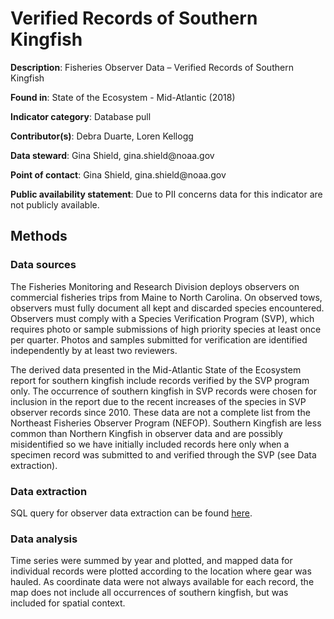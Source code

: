 # Verified Records of Southern Kingfish

**Description**: Fisheries Observer Data – Verified Records of Southern Kingfish

**Found in**: State of the Ecosystem - Mid-Atlantic (2018)

**Indicator category**: Database pull 

**Contributor(s)**: Debra Duarte, Loren Kellogg
  
**Data steward**: Gina Shield, gina.shield@noaa.gov
  
**Point of contact**: Gina Shield, gina.shield@noaa.gov
  
**Public availability statement**: Due to PII concerns data for this indicator are not publicly available.



## Methods

### Data sources

The Fisheries Monitoring and Research Division deploys observers on commercial fisheries trips from Maine to North Carolina. On observed tows, observers must fully document all kept and discarded species encountered. Observers must comply with a Species Verification Program (SVP), which requires photo or sample submissions of high priority species at least once per quarter. Photos and samples submitted for verification are identified independently by at least two reviewers.

The derived data presented in the Mid-Atlantic State of the Ecosystem report for southern kingfish include records verified by the SVP program only. The occurrence of southern kingfish in SVP records were chosen for inclusion in the report due to the recent increases of the species in SVP observer records since 2010. These data are not a complete list from the Northeast Fisheries Observer Program (NEFOP). Southern Kingfish are less common than Northern Kingfish in observer data and are possibly misidentified so we have initially included records here only when a specimen record was submitted to and verified through the SVP (see Data extraction). 

### Data extraction 
SQL query for observer data extraction can be found [here](https://github.com/NOAA-EDAB/tech-doc/blob/master/R/stored_scripts/observer_data_extraction.sql).


### Data analysis
Time series were summed by year and plotted, and mapped data for individual records were plotted according to the location where gear was hauled. As coordinate data were not always available for each record, the map does not include all occurrences of southern kingfish, but was included for spatial context.